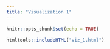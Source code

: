 ```yaml
---
title: "Visualization 1"
---
```


```r
knitr::opts_chunk$set(echo = TRUE)
```

```r
htmltools::includeHTML("viz_1.html")
```
